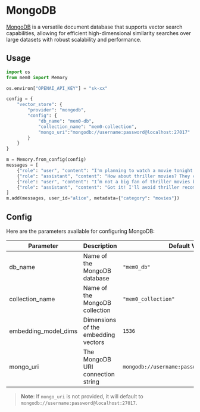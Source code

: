 # MongoDB

[MongoDB](https://www.mongodb.com/) is a versatile document database that supports vector search capabilities, allowing for efficient high-dimensional similarity searches over large datasets with robust scalability and performance.

## Usage

```python
import os
from mem0 import Memory

os.environ["OPENAI_API_KEY"] = "sk-xx"

config = {
    "vector_store": {
        "provider": "mongodb",
        "config": {
            "db_name": "mem0-db",
            "collection_name": "mem0-collection",
            "mongo_uri":"mongodb://username:password@localhost:27017"
        }
    }
}

m = Memory.from_config(config)
messages = [
    {"role": "user", "content": "I'm planning to watch a movie tonight. Any recommendations?"},
    {"role": "assistant", "content": "How about thriller movies? They can be quite engaging."},
    {"role": "user", "content": "I’m not a big fan of thriller movies but I love sci-fi movies."},
    {"role": "assistant", "content": "Got it! I'll avoid thriller recommendations and suggest sci-fi movies in the future."}
]
m.add(messages, user_id="alice", metadata={"category": "movies"})
```

## Config

Here are the parameters available for configuring MongoDB:

| Parameter | Description | Default Value |
| --- | --- | --- |
| db_name | Name of the MongoDB database | `"mem0_db"` |
| collection_name | Name of the MongoDB collection | `"mem0_collection"` |
| embedding_model_dims | Dimensions of the embedding vectors | `1536` |
| mongo_uri | The MongoDB URI connection string | `mongodb://username:password@localhost:27017` |

> **Note**: If `mongo_uri` is not provided, it will default to `mongodb://username:password@localhost:27017`.
